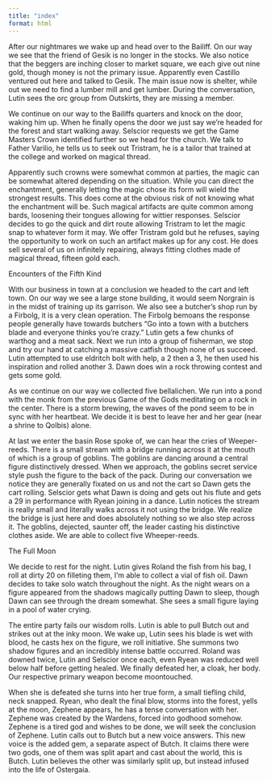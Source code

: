 ```yaml
---
title: "index"
format: html
---
```


After our nightmares we wake up and head over to the Bailiff. On our way we see that the friend of Gesik is no longer in the stocks. We also notice that the beggers are inching closer to market square, we each give out nine gold, though money is not the primary issue. Apparently even Castillo ventured out here and talked to Gesik. The main issue now is shelter, while out we need to find a lumber mill and get lumber. During the conversation, Lutin sees the orc group from Outskirts, they are missing a member.

We continue on our way to the Bailiffs quarters and knock on the door, waking him up. When he finally opens the door we just say we’re headed for the forest and start walking away. Selscior requests we get the Game Masters Crown identified further so we head for the church. We talk to Father Varilio, he tells us to seek out Tristram, he is a tailor that trained at the college and worked on magical thread.

Apparently such crowns were somewhat common at parties, the magic can be somewhat altered depending on the situation. While you can direct the enchantment, generally letting the magic chose its form will wield the strongest results. This does come at the obvious risk of not knowing what the enchantment will be. Such magical artifacts are quite common among bards, loosening their tongues allowing for wittier responses. Selscior decides to go the quick and dirt route allowing Tristram to let the magic snap to whatever form it may. We offer Tristram gold but he refuses, saying the opportunity to work on such an artifact makes up for any cost. He does sell several of us on infinitely repairing, always fitting clothes made of magical thread, fifteen gold each.

Encounters of the Fifth Kind

With our business in town at a conclusion we headed to the cart and left town. On our way we see a large stone building, it would seem Norgrain is in the midst of training up its garrison. We also see a butcher’s shop run by a Firbolg, it is a very clean operation. The Firbolg bemoans the response people generally have towards butchers “Go into a town with a butchers blade and everyone thinks you’re crazy.” Lutin gets a few chunks of warthog and a meat sack. Next we run into a group of fisherman, we stop and try our hand at catching a massive catfish though none of us succeed. Lutin attempted to use eldritch bolt with help, a 2 then a 3, he then used his inspiration and rolled another 3. Dawn does win a rock throwing contest and gets some gold.

As we continue on our way we collected five bellalichen. We run into a pond with the monk from the previous Game of the Gods meditating on a rock in the center. There is a storm brewing, the waves of the pond seem to be in sync with her heartbeat. We decide it is best to leave her and her gear (near a shrine to Qolbis) alone.

At last we enter the basin Rose spoke of, we can hear the cries of Weeper-reeds. There is a small stream with a bridge running across it at the mouth of which is a group of goblins. The goblins are dancing around a central figure distinctively dressed. When we approach, the goblins secret service style push the figure to the back of the pack. During our conversation we notice they are generally fixated on us and not the cart so Dawn gets the cart rolling. Selscior gets what Dawn is doing and gets out his flute and gets a 29 in performance with Ryean joining in a dance. Lutin notices the stream is really small and literally walks across it not using the bridge. We realize the bridge is just here and does absolutely nothing so we also step across it. The goblins, dejected, saunter off, the leader casting his distinctive clothes aside. We are able to collect five Wheeper-reeds.

The Full Moon

We decide to rest for the night. Lutin gives Roland the fish from his bag, I roll at dirty 20 on filleting them, I’m able to collect a vial of fish oil. Dawn decides to take solo watch throughout the night. As the night wears on a figure appeared from the shadows magically putting Dawn to sleep, though Dawn can see through the dream somewhat. She sees a small figure laying in a pool of water crying.

The entire party fails our wisdom rolls. Lutin is able to pull Butch out and strikes out at the inky moon. We wake up, Lutin sees his blade is wet with blood, he casts hex on the figure, we roll initiative. She summons two shadow figures and an incredibly intense battle occurred. Roland was downed twice, Lutin and Selscior once each, even Ryean was reduced well below half before getting healed. We finally defeated her, a cloak, her body. Our respective primary weapon become moontouched.

When she is defeated she turns into her true form, a small tiefling child, neck snapped. Ryean, who dealt the final blow, storms into the forest, yells at the moon, Zephene appears, he has a tense conversation with her. Zephene was created by the Wardens, forced into godhood somehow. Zephene is a tired god and wishes to be done, we will seek the conclusion of Zephene. Lutin calls out to Butch but a new voice answers. This new voice is the added gem, a separate aspect of Butch. It claims there were two gods, one of them was split apart and cast about the world, this is Butch. Lutin believes the other was similarly split up, but instead infused into the life of Ostergaia.